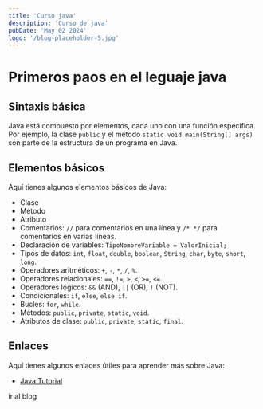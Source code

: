 ```yaml
---
title: 'Curso java'
description: 'Curso de java'
pubDate: 'May 02 2024'
logo: '/blog-placeholder-5.jpg'
---
```


 # Primeros paos en el leguaje java


## Sintaxis básica

Java está compuesto por elementos, cada uno con una función específica. Por ejemplo, la clase `public` y el método `static void main(String[] args)` son parte de la estructura de un programa en Java.

## Elementos básicos

Aquí tienes algunos elementos básicos de Java:

- Clase
- Método
- Atributo
- Comentarios: `//` para comentarios en una línea y `/* */` para comentarios en varias líneas.
- Declaración de variables: `TipoNombreVariable = ValorInicial;`
- Tipos de datos: `int`, `float`, `double`, `boolean`, `String`, `char`, `byte`, `short`, `long`.
- Operadores aritméticos: `+`, `-`, `*`, `/`, `%`.
- Operadores relacionales: `==`, `!=`, `>`, `<`, `>=`, `<=`.
- Operadores lógicos: `&&` (AND), `||` (OR), `!` (NOT).
- Condicionales: `if`, `else`, `else if`.
- Bucles: `for`, `while`.
- Métodos: `public`, `private`, `static`, `void`.
- Atributos de clase: `public`, `private`, `static`, `final`.

## Enlaces
Aquí tienes algunos enlaces útiles para aprender más sobre Java:
- [Java Tutorial](https://www.w3schools.com/java/)


<HeaderLink href="/blog">
	ir al blog
</HeaderLink>

